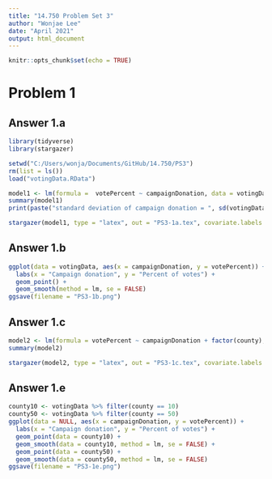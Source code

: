 ```yaml
---
title: "14.750 Problem Set 3"
author: "Wonjae Lee"
date: "April 2021"
output: html_document
---
```


```r
knitr::opts_chunk$set(echo = TRUE)
```

# Problem 1

## Answer 1.a

```r
library(tidyverse)
library(stargazer)

setwd("C:/Users/wonja/Documents/GitHub/14.750/PS3")
rm(list = ls())
load("votingData.RData")

model1 <- lm(formula =  votePercent ~ campaignDonation, data = votingData)
summary(model1)
print(paste("standard deviation of campaign donation = ", sd(votingData$campaignDonation)))
```

```r
stargazer(model1, type = "latex", out = "PS3-1a.tex", covariate.labels = "Campaign donation", dep.var.labels = "Percent of votes")
```

## Answer 1.b

```r
ggplot(data = votingData, aes(x = campaignDonation, y = votePercent)) +
  labs(x = "Campaign donation", y = "Percent of votes") +
  geom_point() +
  geom_smooth(method = lm, se = FALSE)
ggsave(filename = "PS3-1b.png")
```

## Answer 1.c

```r
model2 <- lm(formula = votePercent ~ campaignDonation + factor(county), data = votingData)
summary(model2)
```

```r
stargazer(model2, type = "latex", out = "PS3-1c.tex", covariate.labels = "Campaign donation", dep.var.labels = "Percent of votes", add.lines = list(c("County fixed effect", "Yes"), c("","")), keep = "campaignDonation", table.layout = "=ld-t-a-s=n")
```

## Answer 1.e

```r
county10 <- votingData %>% filter(county == 10)
county50 <- votingData %>% filter(county == 50)
ggplot(data = NULL, aes(x = campaignDonation, y = votePercent)) +
  labs(x = "Campaign donation", y = "Percent of votes") +
  geom_point(data = county10) +
  geom_smooth(data = county10, method = lm, se = FALSE) +
  geom_point(data = county50) +
  geom_smooth(data = county50, method = lm, se = FALSE)
ggsave(filename = "PS3-1e.png")
```
